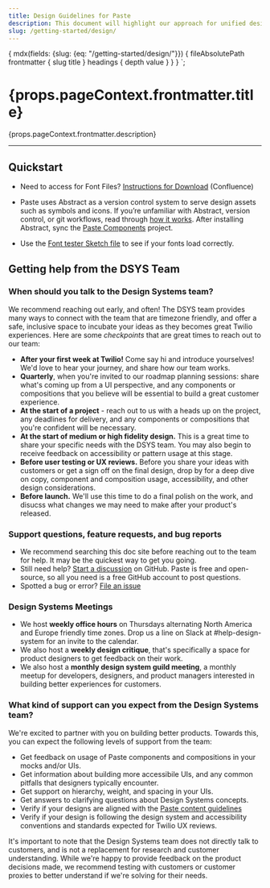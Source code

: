 ```yaml
---
title: Design Guidelines for Paste
description: This document will highlight our approach for unified design libraries, tips for getting started, and similar resources for Product Designers using Paste.
slug: /getting-started/design/
---
```



  {
    mdx(fields: {slug: {eq: "/getting-started/design/"}}) {
      fileAbsolutePath
      frontmatter {
        slug
        title
      }
      headings {
        depth
        value
      }
    }
  }
`;

<content>

<h1>{props.pageContext.frontmatter.title}</h1>

<p>{props.pageContext.frontmatter.description}</p>

</content>

---

<contentwrapper>

<PageAside data={props.data.mdx} />

<content>

## Quickstart

- Need to access for Font Files? [Instructions for Download](https://wiki.hq.twilio.com/x/sTQdCw) (Confluence)

- Paste uses Abstract as a version control system to serve design assets such as symbols and icons. If you’re unfamiliar with Abstract, version control, or git workflows, read through <a href="https://www.goabstract.com/how-it-works/">how it works</a>. After installing Abstract, sync the [Paste Components](https://share.goabstract.com/786b3d8f-b87a-4140-af7d-eb4cdd40e8ed?) project.

- Use the [Font tester Sketch file](https://share.goabstract.com/c33c9dd8-5b0a-48a3-ab56-83a6fdffa869?sha=9a058708bfc5c9f741f3e62195e18e2cdc6ba329) to see if your fonts load correctly.

## Getting help from the DSYS Team

### When should you talk to the Design Systems team?

We recommend reaching out early, and often! The DSYS team provides many ways to connect with the team that are timezone friendly, and offer a safe, inclusive space to incubate your ideas as they becomes great Twilio experiences. Here are some _checkpoints_ that are great times to reach out to our team:

- **After your first week at Twilio!** Come say hi and introduce yourselves! We'd love to hear your journey, and share how our team works.
- **Quarterly**, when you're invited to our roadmap planning sessions: share what's coming up from a UI perspective, and any components or compositions that you believe will be essential to build a great customer experience.
- **At the start of a project** - reach out to us with a heads up on the project, any deadlines for delivery, and any components or compositions that you're confident will be necessary.
- **At the start of medium or high fidelity design.** This is a great time to share your specific needs with the DSYS team. You may also begin to receive feedback on accessibility or pattern usage at this stage.
- **Before user testing or UX reviews.** Before you share your ideas with customers or get a sign off on the final design, drop by for a deep dive on copy, component and composition usage, accessibility, and other design considerations.
- **Before launch.** We'll use this time to do a final polish on the work, and disucss what changes we may need to make after your product's released.

### Support questions, feature requests, and bug reports

- We recommend searching this doc site before reaching out to the team for help. It may be the quickest way to get you going.
- Still need help? [Start a discussion](https://github.com/twilio-labs/paste/discussions/new) on GitHub. Paste is free and open-source, so all you need is a free GitHub account to post questions.
- Spotted a bug or error? [File an issue](https://github.com/twilio-labs/paste/issues/new?assignees=&labels=Type%3A+Bug&template=bug_report.md&title=)

### Design Systems Meetings

- We host **weekly office hours** on Thursdays alternating North America and Europe friendly time zones. Drop us a line on Slack at #help-design-system for an invite to the calendar.
- We also host a **weekly design critique**, that's specifically a space for product designers to get feedback on their work.
- We also host a **monthly design system guild meeting**, a monthly meetup for developers, designers, and product managers interested in building better experiences for customers.

### What kind of support can you expect from the Design Systems team?

We're excited to partner with you on building better products. Towards this, you can expect the following levels of support from the team:

- Get feedback on usage of Paste components and compositions in your mocks and/or UIs.
- Get information about building more accessibile UIs, and any common pitfalls that designers typically encounter.
- Get support on hierarchy, weight, and spacing in your UIs.
- Get answers to clarifying questions about Design Systems concepts.
- Verify if your designs are aligned with the [Paste content guidelines](https://paste.twilio.design/content)
- Verify if your design is following the design system and accessibility conventions and standards expected for Twilio UX reviews.

It's important to note that the Design Systems team does not directly talk to customers, and is not a replacement for research and customer understanding. While we're happy to provide feedback on the product decisions made, we recommend testing with customers or customer proxies to better understand if we're solving for their needs.

</content>

</contentwrapper>
